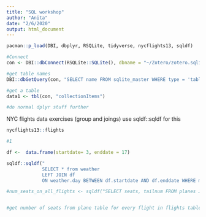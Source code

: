```yaml
---
title: "SQL workshop"
author: "Anita"
date: "2/6/2020"
output: html_document
---
```


```r
pacman::p_load(DBI, dbplyr, RSQLite, tidyverse, nycflights13, sqldf)

```


```r
#Connect
con <- DBI::dbConnect(RSQLite::SQLite(), dbname = "~/Zotero/zotero.sqlite")

#get table names
DBI::dbGetQuery(con, "SELECT name FROM sqlite_master WHERE type = 'table';")
```


```r
#get a table
data1 <- tbl(con, "collectionItems")

#do normal dplyr stuff further
```



NYC flights data exercises (group and joings)
use sqldf::sqldf for this
```r
nycflights13::flights

#1 

df <-  data.frame(startdate= 3, enddate = 17)

sqldf::sqldf("
             SELECT * from weather
             LEFT JOIN df
             ON weather.day BETWEEN df.startdate AND df.enddate WHERE month = 12")

#num_seats_on_all_flights <- sqldf("SELECT seats, tailnum FROM planes JOIN flights ON planes.tailnum = flights.tailnum")


#get number of seats from plane table for every flight in flights table where hour_time has temperature higher than 60 in the weather table)

```

